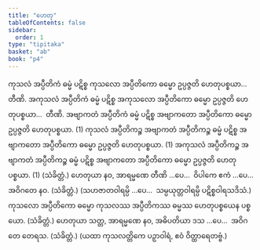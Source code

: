 ```yaml
---
title: "ဟေတု"
tableOfContents: false
sidebar:
  order: 1
type: "tipitaka"
basket: "ab"
book: "p4"
---
```



<DynamicBreadcrumb />

<Division number="24" book="p4" e="ch" v="39" p="608">

<Paragraph number="1588" book="p4">
ကုသလံ အပ္ပီတိကံ ဓမ္မံ ပဋိစ္စ ကုသလော အပ္ပီတိကော ဓမ္မော ဥပ္ပဇ္ဇတိ ဟေတုပစ္စယာ…  တီဏိ.
</Paragraph>

<Paragraph number="1589" book="p4">
အကုသလံ အပ္ပီတိကံ ဓမ္မံ ပဋိစ္စ အကုသလော အပ္ပီတိကော ဓမ္မော ဥပ္ပဇ္ဇတိ ဟေတုပစ္စယာ…  တီဏိ.
</Paragraph>

<Paragraph number="1590" book="p4">
အဗျာကတံ အပ္ပီတိကံ ဓမ္မံ ပဋိစ္စ အဗျာကတော အပ္ပီတိကော ဓမ္မော ဥပ္ပဇ္ဇတိ ဟေတုပစ္စယာ. (1)
</Paragraph>

<Paragraph number="1591" book="p4">
ကုသလံ အပ္ပီတိကဉ္စ အဗျာကတံ အပ္ပီတိကဉ္စ ဓမ္မံ ပဋိစ္စ အဗျာကတော အပ္ပီတိကော ဓမ္မော ဥပ္ပဇ္ဇတိ ဟေတုပစ္စယာ. (1)
</Paragraph>

<Paragraph number="1592" book="p4">
အကုသလံ အပ္ပီတိကဉ္စ အဗျာကတံ အပ္ပီတိကဉ္စ ဓမ္မံ ပဋိစ္စ အဗျာကတော အပ္ပီတိကော ဓမ္မော ဥပ္ပဇ္ဇတိ ဟေတုပစ္စယာ. (1) (သံခိတ္တံ.)
</Paragraph>

</Division>
<Division number="25" book="p4" e="ch" v="39" p="608">

<Paragraph number="1593" book="p4">
ဟေတုယာ နဝ, အာရမ္မဏေ တီဏိ …ပေ…  ဝိပါကေ ဧကံ …ပေ…  အဝိဂတေ နဝ. (သံခိတ္တံ.)
</Paragraph>

<Paragraph number="1594" book="p4">
(သဟဇာတဝါရမ္ပိ …ပေ…  သမ္ပယုတ္တဝါရမ္ပိ ပဋိစ္စဝါရသဒိသံ.)
</Paragraph>

</Division>
<Division number="26" book="p4" e="ch" v="39" p="609">

<Paragraph number="1595" book="p4">
ကုသလော အပ္ပီတိကော ဓမ္မော ကုသလဿ အပ္ပီတိကဿ ဓမ္မဿ ဟေတုပစ္စယေန ပစ္စယော. (သံခိတ္တံ.)
</Paragraph>

<Paragraph number="1596" book="p4">
ဟေတုယာ သတ္တ, အာရမ္မဏေ နဝ, အဓိပတိယာ ဒသ …ပေ…  အဝိဂတေ တေရသ. (သံခိတ္တံ.)
</Paragraph>

<Paragraph number="1597" book="p4">
(ယထာ ကုသလတ္တိကေ ပဉှာဝါရံ, ဧဝံ ဝိတ္ထာရေတဗ္ဗံ.)
</Paragraph>
</Division>